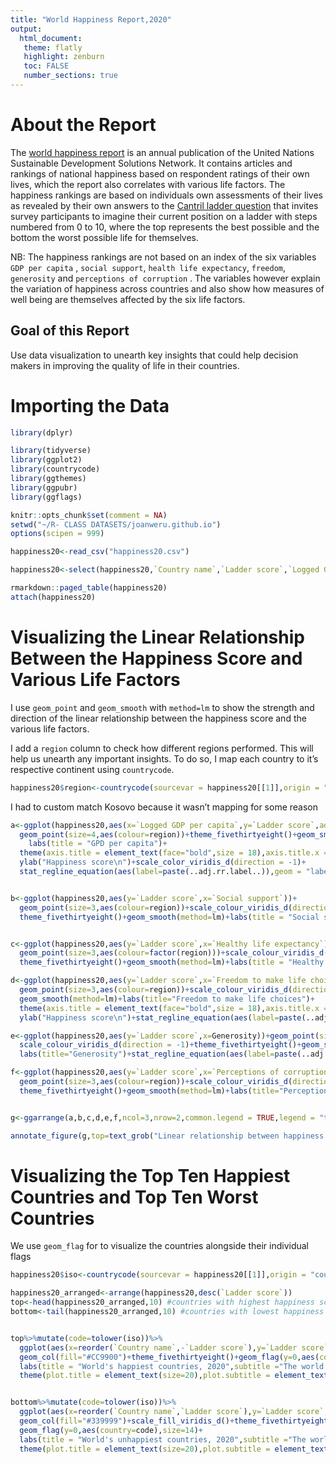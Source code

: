 ```yaml
---
title: "World Happiness Report,2020"
output: 
  html_document:
   theme: flatly
   highlight: zenburn
   toc: FALSE
   number_sections: true
---
```


# About the Report

The [world happiness report](https://worldhappiness.report/ed/2020/) is an annual publication of the United Nations Sustainable Development Solutions Network. It contains articles and rankings of national happiness based on respondent ratings of their own lives, which the report also correlates with various life factors. The happiness rankings are based on individuals own assessments of their lives as revealed by their own answers to the [Cantril ladder question](https://news.gallup.com/poll/122453/understanding-gallup-uses-cantril-scale.aspx) that invites survey participants to imagine their current position on a ladder with steps numbered from 0 to 10, where the top represents the best possible and the bottom the worst possible life for themselves.

NB: The happiness rankings are not based on an index of the six variables `GDP per capita` , `social support`, `health life expectancy`, `freedom`, `generosity` and `perceptions of corruption` . The variables however explain the variation of happiness across countries and also show how measures of well being are themselves affected by the six life factors. 

## Goal of this Report

Use data visualization to unearth key insights that could help decision makers in improving the quality of life in their countries.

# Importing the Data

```r
library(dplyr)
```

```r
library(tidyverse)
library(ggplot2)
library(countrycode)
library(ggthemes)
library(ggpubr)
library(ggflags)
```

```r
knitr::opts_chunk$set(comment = NA)
setwd("~/R- CLASS DATASETS/joanweru.github.io")
options(scipen = 999)
```

```r
happiness20<-read_csv("happiness20.csv")
```

```r
happiness20<-select(happiness20,`Country name`,`Ladder score`,`Logged GDP per capita`,`Social support`,`Healthy life expectancy`,`Freedom to make life choices`,Generosity,`Perceptions of corruption`)
```

```r
rmarkdown::paged_table(happiness20)
attach(happiness20)
```

# Visualizing the Linear Relationship Between the Happiness Score and Various Life Factors

I use `geom_point` and `geom_smooth` with `method=lm` to show the strength and direction of the linear relationship between the happiness score and the various life factors.

I add a `region` column to check how different regions performed. This will help  us unearth any important insights. To do so, I map each country to it's respective continent using `countrycode`.

```r
happiness20$region<-countrycode(sourcevar = happiness20[[1]],origin = "country.name",destination = "continent",custom_match = c(Kosovo="Europe"))
```

I had to custom match Kosovo because it wasn't mapping for some reason

```r
a<-ggplot(happiness20,aes(x=`Logged GDP per capita`,y=`Ladder score`,add="reg.line"))+
  geom_point(size=4,aes(colour=region))+theme_fivethirtyeight()+geom_smooth(method = lm)+
    labs(title = "GPD per capita")+
  theme(axis.title = element_text(face="bold",size = 18),axis.title.x = element_blank(),legend.position = "top")+
  ylab("Happiness score\n")+scale_color_viridis_d(direction = -1)+
  stat_regline_equation(aes(label=paste(..adj.rr.label..)),geom = "label",position = "identity")


b<-ggplot(happiness20,aes(y=`Ladder score`,x=`Social support`))+
  geom_point(size=3,aes(colour=region))+scale_colour_viridis_d(direction = -1)+
  theme_fivethirtyeight()+geom_smooth(method=lm)+labs(title = "Social support")+stat_regline_equation(aes(label=paste(..adj.rr.label..)),position = "identity",geom = "label",)


c<-ggplot(happiness20,aes(y=`Ladder score`,x=`Healthy life expectancy`))+
  geom_point(size=3,aes(colour=factor(region)))+scale_colour_viridis_d(direction = -1)+
  theme_fivethirtyeight()+geom_smooth(method=lm)+labs(title = "Healthy life expectancy")+stat_regline_equation(aes(label=paste(..adj.rr.label..)),geom = "label",position = "identity")

d<-ggplot(happiness20,aes(y=`Ladder score`,x=`Freedom to make life choices`))+
  geom_point(size=3,aes(colour=region))+scale_colour_viridis_d(direction = -1)+theme_fivethirtyeight()+
  geom_smooth(method=lm)+labs(title="Freedom to make life choices")+
  theme(axis.title = element_text(face="bold",size = 18),axis.title.x = element_blank())+
  ylab("Happiness score\n")+stat_regline_equation(aes(label=paste(..adj.rr.label..)),position = "identity",geom = "label",)

e<-ggplot(happiness20,aes(y=`Ladder score`,x=Generosity))+geom_point(size=3,aes(colour=region))+
  scale_colour_viridis_d(direction = -1)+theme_fivethirtyeight()+geom_smooth(method="lm")+
  labs(title="Generosity")+stat_regline_equation(aes(label=paste(..adj.rr.label..)),position = "identity",geom = "label",)

f<-ggplot(happiness20,aes(y=`Ladder score`,x=`Perceptions of corruption`))+
  geom_point(size=3,aes(colour=region))+scale_colour_viridis_d(direction = -1)+
  theme_fivethirtyeight()+geom_smooth(method=lm)+labs(title="Perceptions of corruption")+stat_regline_equation(aes(label=paste(..adj.rr.label..)),position = "identity",geom = "label",)


g<-ggarrange(a,b,c,d,e,f,ncol=3,nrow=2,common.legend = TRUE,legend = "top")

annotate_figure(g,top=text_grob("Linear relationship between happiness and various life factors ",face ="bold",family="sans",size=25,color ="black" ),bottom=text_grob("The world happiness report is an annual publication of the United Nations Sustainable Development Solutions Network. It contains articles \n and rankings of national happiness based on respondent ratings of their own lives, which the report also correlates with various life factors.\n Source:Our World in Data \n Github:@joanweru",hjust=1,x=1,color = "#3C3C3C",face="bold"))


```


# Visualizing the Top Ten Happiest Countries and Top Ten Worst Countries 

We use `geom_flag` for to visualize the countries alongside their individual flags

```r

happiness20$iso<-countrycode(sourcevar = happiness20[[1]],origin = "country.name",destination = "iso2c",custom_match = c(Kosovo="Europe"))

happiness20_arranged<-arrange(happiness20,desc(`Ladder score`))
top<-head(happiness20_arranged,10) #countries with highest happiness score
bottom<-tail(happiness20_arranged,10) #countries with lowest happiness score


top%>%mutate(code=tolower(iso))%>%
  ggplot(aes(x=reorder(`Country name`,-`Ladder score`),y=`Ladder score`,fill=region))+
  geom_col(fill="#CC9900")+theme_fivethirtyeight()+geom_flag(y=0,aes(country=code),size=14)+
  labs(title = "World's happiest countries, 2020",subtitle ="The world happiness report is an annual publication of the United Nations Sustainable Development  Solutions Network.\n It contains articles, and rankings of national happiness based  on respondent ratings of their own lives, which the report \n also correlates with various life factors.",caption = "Source:Our World in Data \n Github:@joanweru")+
  theme(plot.title = element_text(size=20),plot.subtitle = element_text(face="bold"))


bottom%>%mutate(code=tolower(iso))%>%
  ggplot(aes(x=reorder(`Country name`,`Ladder score`),y=`Ladder score`,fill=region))+
  geom_col(fill="#339999")+scale_fill_viridis_d()+theme_fivethirtyeight()+
  geom_flag(y=0,aes(country=code),size=14)+
  labs(title = "World's unhappiest countries, 2020",subtitle ="The world happiness report is an annual publication of the United Nations Sustainable Development Solutions Network.\n It contains articles  and rankings of national happiness based  on respondent ratings of their own lives, which the report\n also correlates with various life factors.",caption = "Source:Our World in Data \n Github:@joanweru ")+
  theme(plot.title = element_text(size=20),plot.subtitle = element_text(face = "bold"))

```
